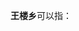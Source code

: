 '''王楼乡'''可以指：
{{PRC admin/disambig|41/07/26/204/000|41/09/26/204/000|41/14/02/203/000}}
{{disambig|cat=三字中国乡名消歧义}}